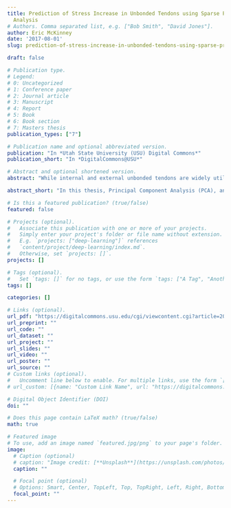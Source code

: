 ```yaml
---
title: Prediction of Stress Increase in Unbonded Tendons using Sparse Principal Component
  Analysis
# Authors. Comma separated list, e.g. ["Bob Smith", "David Jones"].
author: Eric McKinney
date: '2017-08-01'
slug: prediction-of-stress-increase-in-unbonded-tendons-using-sparse-principal-component-analysis

draft: false

# Publication type.
# Legend:
# 0: Uncategorized
# 1: Conference paper
# 2: Journal article
# 3: Manuscript
# 4: Report
# 5: Book
# 6: Book section
# 7: Masters thesis
publication_types: ["7"]

# Publication name and optional abbreviated version.
publication: "In *Utah State University (USU) Digital Commons*"
publication_short: "In *DigitalCommons@USU*"

# Abstract and optional shortened version.
abstract: "While internal and external unbonded tendons are widely utilized in concrete structures, the analytic solution for the increase in unbonded tendon stress, ∆fps, is challenging due to the lack of bond between strand and concrete. Moreover, most analysis methods do not provide high correlation due to the limited available test data. In this thesis, Principal Component Analysis (PCA), and Sparse Principal Component Analysis (SPCA) are employed on different sets of candidate variables, amongst the material and sectional properties from the database compiled by Maguire et al. [18]. Predictions of ∆fps are made via Principal Component Regression models, and the method proposed, a linear model using SPCA on variables with a significant level of correlation with ∆fps, is shown to improve over current models without increasing complexity."

abstract_short: "In this thesis, Principal Component Analysis (PCA), and Sparse Principal Component Analysis (SPCA) are employed on different sets of candidate variables, amongst the material and sectional properties from the database compiled by Maguire et al. [18]. Predictions of ∆fps are made via Principal Component Regression models, and the method proposed, a linear model using SPCA on variables with a significant level of correlation with ∆fps, is shown to improve over current models without increasing complexity."

# Is this a featured publication? (true/false)
featured: false

# Projects (optional).
#   Associate this publication with one or more of your projects.
#   Simply enter your project's folder or file name without extension.
#   E.g. `projects: ["deep-learning"]` references 
#   `content/project/deep-learning/index.md`.
#   Otherwise, set `projects: []`.
projects: []

# Tags (optional).
#   Set `tags: []` for no tags, or use the form `tags: ["A Tag", "Another Tag"]` for one or more tags.
tags: []

categories: []

# Links (optional).
url_pdf: "https://digitalcommons.usu.edu/cgi/viewcontent.cgi?article=2076&context=gradreports"
url_preprint: ""
url_code: ""
url_dataset: ""
url_project: ""
url_slides: ""
url_video: ""
url_poster: ""
url_source: ""
# Custom links (optional).
#   Uncomment line below to enable. For multiple links, use the form `[{...}, {...}, {...}]`.
# url_custom: [{name: "Custom Link Name", url: "https://digitalcommons.usu.edu/cgi/viewcontent.cgi?article=2076&context=gradreports"}]

# Digital Object Identifier (DOI)
doi: ""

# Does this page contain LaTeX math? (true/false)
math: true

# Featured image
# To use, add an image named `featured.jpg/png` to your page's folder. 
image:
  # Caption (optional)
  # caption: "Image credit: [**Unsplash**](https://unsplash.com/photos/pLCdAaMFLTE)"
  caption: ""

  # Focal point (optional)
  # Options: Smart, Center, TopLeft, Top, TopRight, Left, Right, BottomLeft, Bottom, BottomRight
  focal_point: ""
---
```

